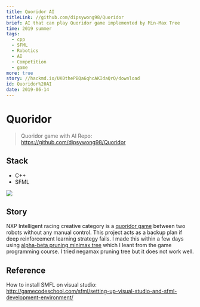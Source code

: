 ```yaml
---
title: Quoridor AI
titleLink: //github.com/dipsywong98/Quoridor
brief: AI that can play Quoridor game implemented by Min-Max Tree
time: 2019 summer
tags:
  - cpp
  - SFML
  - Robotics
  - AI
  - Competition
  - game
more: true
story: //hackmd.io/UK0thePBQa6qhcAKIdaQrQ/download
id: Quoridor%20AI
date: 2019-06-14
---
```



# Quoridor

> Quoridor game with AI
> Repo: https://github.com/dipsywong98/Quoridor
> 


## Stack
- C++
- SFML

![](https://i.imgur.com/LEEaURn.png)

## Story
NXP Intelligent racing creative category is a [quoridor game](https://en.wikipedia.org/wiki/Quoridor) between two robots without any manual control. This project acts as a backup plan if deep reinforcement learning strategy fails. I made this within a few days using [alpha-beta pruning minimax tree](https://en.wikipedia.org/wiki/Alpha%E2%80%93beta_pruning) which I leant from the game programming course. I tried negamax pruning tree but it does not work well.

## Reference
How to install SMFL on visual studio: http://gamecodeschool.com/sfml/setting-up-visual-studio-and-sfml-development-environment/

    